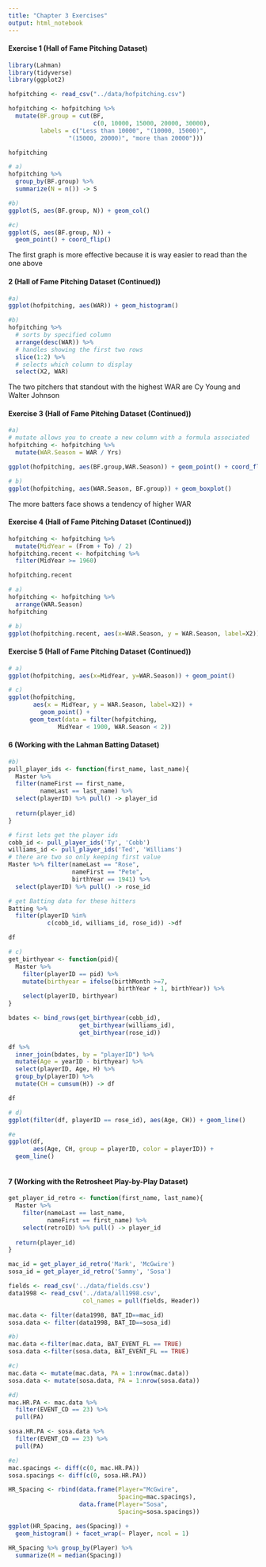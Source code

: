 ```yaml
---
title: "Chapter 3 Exercises"
output: html_notebook
---
```


#### Exercise 1 (Hall of Fame Pitching Dataset)

```r
library(Lahman)
library(tidyverse)
library(ggplot2)
```

```r
hofpitching <- read_csv("../data/hofpitching.csv")
```





```r
hofpitching <- hofpitching %>%
  mutate(BF.group = cut(BF, 
                        c(0, 10000, 15000, 20000, 30000),
         labels = c("Less than 10000", "(10000, 15000)",
                 "(15000, 20000)", "more than 20000")))
```

```r
hofpitching
```

```r
# a)
hofpitching %>%
  group_by(BF.group) %>%
  summarize(N = n()) -> S
```

```r
#b)
ggplot(S, aes(BF.group, N)) + geom_col()
```

```r
#c)
ggplot(S, aes(BF.group, N)) +
  geom_point() + coord_flip()
```
The first graph is more effective because it is way easier to read than the one above


#### 2 (Hall of Fame Pitching Dataset (Continued))
```r
#a)
ggplot(hofpitching, aes(WAR)) + geom_histogram()
```

```r
#b)
hofpitching %>%
  # sorts by specified column
  arrange(desc(WAR)) %>%
  # handles showing the first two rows
  slice(1:2) %>%
  # selects which column to display
  select(X2, WAR)
```
The two pitchers that standout with the highest WAR are Cy Young and Walter Johnson


#### Exercise 3 (Hall of Fame Pitching Dataset (Continued))

```r
#a)
# mutate allows you to create a new column with a formula associated 
hofpitching <- hofpitching %>%
  mutate(WAR.Season = WAR / Yrs)

ggplot(hofpitching, aes(BF.group,WAR.Season)) + geom_point() + coord_flip()
```

```r
# b)
ggplot(hofpitching, aes(WAR.Season, BF.group)) + geom_boxplot()
```
The more batters face shows a tendency of higher WAR

#### Exercise 4 (Hall of Fame Pitching Dataset (Continued))

```r
hofpitching <- hofpitching %>%
  mutate(MidYear = (From + To) / 2)
hofpitching.recent <- hofpitching %>%
  filter(MidYear >= 1960)

hofpitching.recent
```

```r
# a)
hofpitching <- hofpitching %>%
  arrange(WAR.Season)
hofpitching
```
```r
# b)
ggplot(hofpitching.recent, aes(x=WAR.Season, y = WAR.Season, label=X2)) + geom_text(angel=45)
```

#### Exercise 5 (Hall of Fame Pitching Dataset (Continued))

```r
# a)
ggplot(hofpitching, aes(x=MidYear, y=WAR.Season)) + geom_point()
```
```r
# c)
ggplot(hofpitching, 
       aes(x = MidYear, y = WAR.Season, label=X2)) +
         geom_point() +
      geom_text(data = filter(hofpitching, 
              MidYear < 1900, WAR.Season < 2))
```

#### 6 (Working with the Lahman Batting Dataset)
```r
#b)
pull_player_ids <- function(first_name, last_name){
  Master %>%
  filter(nameFirst == first_name,
         nameLast == last_name) %>%
  select(playerID) %>% pull() -> player_id
  
  return(player_id)
}

# first lets get the player ids
cobb_id <- pull_player_ids('Ty', 'Cobb')
williams_id <- pull_player_ids('Ted', 'Williams')
# there are two so only keeping first value
Master %>% filter(nameLast == "Rose", 
                  nameFirst == "Pete",
                  birthYear == 1941) %>% 
  select(playerID) %>% pull() -> rose_id

# get Batting data for these hitters
Batting %>%
  filter(playerID %in%
           c(cobb_id, williams_id, rose_id)) ->df

df
```

```r
# c)
get_birthyear <- function(pid){
  Master %>%
    filter(playerID == pid) %>%
    mutate(birthyear = ifelse(birthMonth >=7,
                               birthYear + 1, birthYear)) %>%
    select(playerID, birthyear)
}

bdates <- bind_rows(get_birthyear(cobb_id),
                    get_birthyear(williams_id),
                    get_birthyear(rose_id))

df %>%
  inner_join(bdates, by = "playerID") %>%
  mutate(Age = yearID - birthyear) %>%
  select(playerID, Age, H) %>%
  group_by(playerID) %>%
  mutate(CH = cumsum(H)) -> df

df
```

```r
# d)
ggplot(filter(df, playerID == rose_id), aes(Age, CH)) + geom_line()
```

```r
#e
ggplot(df, 
       aes(Age, CH, group = playerID, color = playerID)) +
  geom_line()
```

```r

```


#### 7 (Working with the Retrosheet Play-by-Play Dataset)

```r
get_player_id_retro <- function(first_name, last_name){
  Master %>%
    filter(nameLast == last_name,
           nameFirst == first_name) %>%
    select(retroID) %>% pull() -> player_id
  
  return(player_id)
}

mac_id = get_player_id_retro('Mark', 'McGwire')
sosa_id = get_player_id_retro('Sammy', 'Sosa')

fields <- read_csv('../data/fields.csv')
data1998 <- read_csv('../data/all1998.csv',
                     col_names = pull(fields, Header))

mac.data <- filter(data1998, BAT_ID==mac_id)
sosa.data <- filter(data1998, BAT_ID==sosa_id)
```


```r
#b) 
mac.data <-filter(mac.data, BAT_EVENT_FL == TRUE)
sosa.data <-filter(sosa.data, BAT_EVENT_FL == TRUE)
```

```r
#c) 
mac.data <- mutate(mac.data, PA = 1:nrow(mac.data))
sosa.data <- mutate(sosa.data, PA = 1:nrow(sosa.data))
```

```r
#d) 
mac.HR.PA <- mac.data %>%
  filter(EVENT_CD == 23) %>%
  pull(PA)

sosa.HR.PA <- sosa.data %>%
  filter(EVENT_CD == 23) %>%
  pull(PA)
```

```r
#e) 
mac.spacings <- diff(c(0, mac.HR.PA))
sosa.spacings <- diff(c(0, sosa.HR.PA))
```


```r
HR_Spacing <- rbind(data.frame(Player="McGwire",
                               Spacing=mac.spacings),
                    data.frame(Player="Sosa",
                               Spacing=sosa.spacings))
```


```r
ggplot(HR_Spacing, aes(Spacing)) +
  geom_histogram() + facet_wrap(~ Player, ncol = 1)
```

```r
HR_Spacing %>% group_by(Player) %>% 
  summarize(M = median(Spacing))
```


